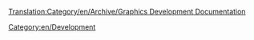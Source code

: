 [[Translation:Category/en/Archive/Graphics Development Documentation]]



[[Category:en/Development]]
